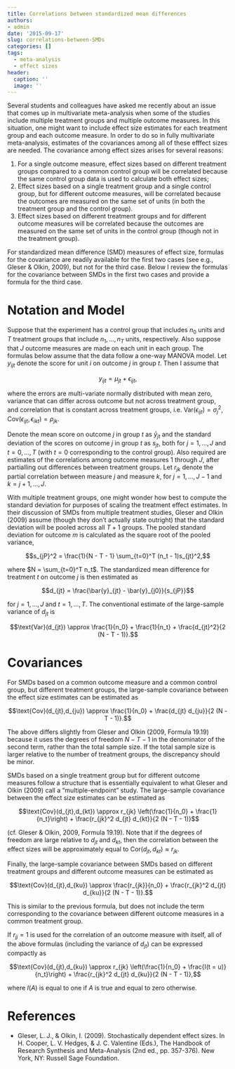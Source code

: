 ```yaml
---
title: Correlations between standardized mean differences
authors:
- admin
date: '2015-09-17'
slug: correlations-between-SMDs
categories: []
tags:
  - meta-analysis
  - effect sizes
header:
  caption: ''
  image: ''
---
```


Several students and colleagues have asked me recently about an issue that comes up in multivariate meta-analysis when some of the studies include multiple treatment groups and multiple outcome measures. In this situation, one might want to include effect size estimates for each treatment group and each outcome measure. In order to do so in fully multivariate meta-analysis, estimates of the covariances among all of these efffect sizes are needed. The covariance among effect sizes arises for several reasons: 

1. For a single outcome measure, effect sizes based on different treatment groups compared to a common control group will be correlated because the same control group data is used to calculate both effect sizes;
2. Effect sizes based on a single treatment group and a single control group, but for different outcome measures, will be correlated because the outcomes are measured on the same set of units (in both the treatment group and the control group). 
3. Effect sizes based on different treatment groups and for different outcome measures will be correlated because the outcomes are measured on the same set of units in the control group (though not in the treatment group). 

For standardized mean difference (SMD) measures of effect size, formulas for the covariance are readily available for the first two cases (see e.g., Gleser & Olkin, 2009), but not for the third case. Below I review the formulas for the covariance between SMDs in the first two cases and provide a formula for the third case. 

# Notation and Model

Suppose that the experiment has a control group that includes $n_0$ units and $T$ treatment groups that include $n_1,...,n_T$ units, respectively. Also suppose that $J$ outcome measures are made on each unit in each group. The formulas below assume that the data follow a one-way MANOVA model. Let $y_{ijt}$ denote the score for unit $i$ on outcome $j$ in group $t$. Then I assume that

$$y_{ijt} = \mu_{jt} + \epsilon_{ijt},$$

where the errors are multi-variate normally distributed with mean zero, variance that can differ across outcome but not across treatment group, and correlation that is constant across treatment groups, i.e. $\text{Var}\left(\epsilon_{ijt}\right) = \sigma^2_j$, $\text{Cov}\left(\epsilon_{ijt}, \epsilon_{ikt} \right) = \rho_{jk}$.

Denote the mean score on outcome $j$ in group $t$ as $\bar{y}_{jt}$ and the standard deviation of the scores on outcome $j$ in group $t$ as $s_{jt}$, both for $j = 1,...,J$ and $t = 0,...,T$ (with $t = 0$ corresponding to the control group). Also required are estimates of the correlations among outcome measures 1 through $J$, after partialling out differences between treatment groups. Let $r_{jk}$ denote the partial correlation between measure $j$ and measure $k$, for $j = 1,...,J - 1$ and $k = j + 1,...,J$.

With multiple treatment groups, one might wonder how best to compute the standard deviation for purposes of scaling the treatment effect estimates. In their discussion of SMDs from multiple treatment studies, Gleser and Olkin (2009) assume (though they don't actually state outright) that the standard deviation will be pooled across all $T + 1$ groups. The pooled standard deviation for outcome $m$ is calculated as the square root of the pooled variance, 

$$s_{jP}^2 = \frac{1}{N - T - 1} \sum_{t=0}^T (n_t - 1)s_{jt}^2,$$

where $N = \sum_{t=0}^T n_t$. The standardized mean difference for treatment $t$ on outcome $j$ is then estimated as 

$$d_{jt} = \frac{\bar{y}_{jt} - \bar{y}_{j0}}{s_{jP}}$$

for $j = 1,...,J$ and $t = 1,...,T$. The conventional estimate of the large-sample variance of $d_{jt}$ is 

$$\text{Var}(d_{jt}) \approx \frac{1}{n_0} + \frac{1}{n_t} + \frac{d_{jt}^2}{2 (N - T - 1)}.$$

# Covariances

For SMDs based on a common outcome measure and a common control group, but different treatment groups, the large-sample covariance between the effect size estimates can be estimated as 

$$\text{Cov}(d_{jt},d_{ju}) \approx \frac{1}{n_0} + \frac{d_{jt} d_{ju}}{2 (N - T - 1)}.$$

The above differs slightly from Gleser and Olkin (2009, Formula 19.19) because it uses the degrees of freedom $N - T - 1$ in the denominator of the second term, rather than the total sample size. If the total sample size is larger relative to the number of treatment groups, the discrepancy should be minor.

SMDs based on a single treatment group but for different outcome measures follow a structure that is essentially equivalent to what Gleser and Olkin (2009) call a "multiple-endpoint" study. The large-sample covariance between the effect size estimates can be estimated as 

$$\text{Cov}(d_{jt},d_{kt}) \approx r_{jk} \left(\frac{1}{n_0} + \frac{1}{n_t}\right) + \frac{r_{jk}^2 d_{jt} d_{kt}}{2 (N - T - 1)}$$

(cf. Gleser \& Olkin, 2009, Formula 19.19). Note that if the degrees of freedom are large relative to $d_{jt}$ and $d_{kt}$, then the correlation between the effect sizes will be approximately equal to $\text{Cor}(d_{jt},d_{kt}) \approx r_{jk}$.

Finally, the large-sample covariance between SMDs based on different treatment groups and different outcome measures can be estimated as 

$$\text{Cov}(d_{jt},d_{ku}) \approx \frac{r_{jk}}{n_0} + \frac{r_{jk}^2 d_{jt} d_{ku}}{2 (N - T - 1)}.$$

This is similar to the previous formula, but does not include the term corresponding to the covariance between different outcome measures in a common treatment group.

If $r_{jj} = 1$ is used for the correlation of an outcome measure with itself, all of the above formulas (including the variance of $d_{jt}$) can be expressed compactly as

$$\text{Cov}(d_{jt},d_{ku}) \approx r_{jk} \left(\frac{1}{n_0} + \frac{I(t = u)}{n_t}\right) + \frac{r_{jk}^2 d_{jt} d_{ku}}{2 (N - T - 1)},$$

where $I(A)$ is equal to one if $A$ is true and equal to zero otherwise.

# References

* Gleser, L. J., & Olkin, I. (2009). Stochastically dependent effect sizes. In H. Cooper, L. V. Hedges, & J. C. Valentine (Eds.), The Handbook of Research Synthesis and Meta-Analysis (2nd ed., pp. 357-376). New York, NY: Russell Sage Foundation.
